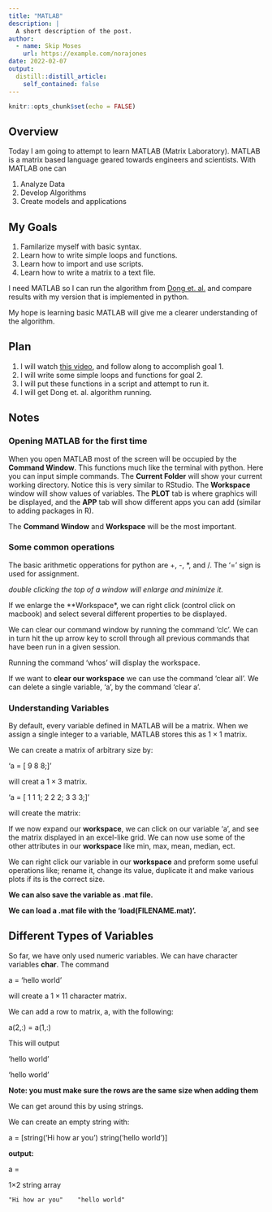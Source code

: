```yaml
---
title: "MATLAB"
description: |
  A short description of the post.
author:
  - name: Skip Moses
    url: https://example.com/norajones
date: 2022-02-07
output:
  distill::distill_article:
    self_contained: false
---
```



```r
knitr::opts_chunk$set(echo = FALSE)
```

## Overview

Today I am going to attempt to learn MATLAB (Matrix Laboratory). MATLAB is a matrix based language geared towards engineers and scientists. With MATLAB one can

  1. Analyze Data
  2. Develop Algorithms 
  3. Create models and applications

## My Goals

  1. Familarize myself with basic syntax. 
  2. Learn how to write simple loops and functions.
  3. Learn how to import and use scripts.
  4. Learn how to write a matrix to a text file.

I need MATLAB so I can run the algorithm from [Dong et. al.](https://arxiv.org/pdf/1406.7842.pdf) and compare results with my version that is implemented in python.

My hope is learning basic MATLAB will give me a clearer understanding of the algorithm.

## Plan

  1. I will watch [this video](https://www.youtube.com/watch?v=qGiKv3-02vw), and follow along to accomplish goal 1.
  2. I will write some simple loops and functions for goal 2.
  3. I will put these functions in a script and attempt to run it.
  4. I will get Dong et. al. algorithm running.
  
## Notes

### Opening MATLAB for the first time

When you open MATLAB most of the screen will be occupied by the **Command Window**. This functions much like the terminal with python. Here you can input simple commands. The **Current Folder** will show your current working directory. Notice this is very similar to RStudio. The **Workspace** window will show values of variables. The **PLOT** tab is where graphics will be displayed, and the **APP** tab will show different apps you can add (similar to adding packages in R). 

The **Command Window** and **Workspace** will be the most important.

### Some common operations

The basic arithmetic opperations for python are +, -, *, and /. The '=' sign is used for assignment. 

*double clicking the top of a window will enlarge and minimize it.*

If we enlarge the **Workspace*, we can right click (control click on macbook) and select several different properties to be displayed.

We can clear our command window by running the command 'clc'. We can in turn hit the up arrow key to scroll through all previous commands that have been run in a given session.

Running the command 'whos' will display the workspace.

If we want to **clear our workspace** we can use the command 'clear all'. We can delete a single variable, 'a', by the command 'clear a'.

### Understanding Variables

By default, every variable defined in MATLAB will be a matrix. When we assign a single integer to a variable, MATLAB stores this as $1\times 1$ matrix. 

We can create a matrix of arbitrary size by:

'a = [ 9 8 8;]'

will creat a $1\times 3$ matrix.

'a = [ 1 1 1; 2 2 2; 3 3 3;]'

will create the matrix:

\begin{bmatrix}
1&1&1\\
2&2&2\\
3&3&3\\
\end{bmatrix}

If we now expand our **workspace**, we can click on our variable 'a', and see the matrix displayed in an excel-like grid. We can now use some of the other attributes in our **workspace** like min, max, mean, median, ect. 

We can right click our variable in our **workspace** and preform some useful operations like; rename it, change its value, duplicate it and make various plots if its is the correct size. 

**We can also save the variable as .mat file.** 

**We can load a .mat file with the 'load(FILENAME.mat)'.**

## Different Types of Variables

So far, we have only used numeric variables. We can have character variables **char**. The command 

a = 'hello world'

will create a $1\times 11$ character matrix. 

We can add a row to matrix, a, with the following:

a(2,:) = a(1,:)

This will output

'hello world'

'hello world'

**Note: you must make sure the rows are the same size when adding them**

We can get around this by using strings.

We can create an empty string with:

a = [string('Hi how ar you') string('hello world')]

**output:**

a = 

  1×2 string array

    "Hi how ar you"    "hello world"


